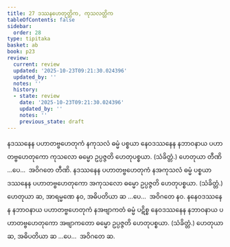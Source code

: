 ```yaml
---
title: 27 ဒဿနဟေတုတ္တိက, ကုသလတ္တိက
tableOfContents: false
sidebar:
  order: 28
type: tipitaka
basket: ab
book: p23
review:
  current: review
  updated: '2025-10-23T09:21:30.024396'
  updated_by: ''
  notes: ''
  history:
  - state: review
    date: '2025-10-23T09:21:30.024396'
    updated_by: ''
    notes: ''
    previous_state: draft
---
```



<ReviewStatus review={frontmatter.review} showDetails={true} />

<HypothesisAnnotation frontmatter={frontmatter} />

<DynamicBreadcrumb />

<Division number="36" book="p23" e="ch" v="40" p="414">

<Paragraph number="115" book="p23">
နဒဿနေန ပဟာတဗ္ဗဟေတုကံ နကုသလံ ဓမ္မံ ပစ္စယာ နေဝဒဿနေန နဘာဝနာယ ပဟာတဗ္ဗဟေတုကော ကုသလော ဓမ္မော ဥပ္ပဇ္ဇတိ ဟေတုပစ္စယာ. (သံခိတ္တံ.) ဟေတုယာ တီဏိ …ပေ…  အဝိဂတေ တီဏိ.
</Paragraph>

<Paragraph number="116" book="p23">
နဒဿနေန ပဟာတဗ္ဗဟေတုကံ နအကုသလံ ဓမ္မံ ပစ္စယာ ဒဿနေန ပဟာတဗ္ဗဟေတုကော အကုသလော ဓမ္မော ဥပ္ပဇ္ဇတိ ဟေတုပစ္စယာ. (သံခိတ္တံ.) ဟေတုယာ ဆ, အာရမ္မဏေ နဝ, အဓိပတိယာ ဆ …ပေ…  အဝိဂတေ နဝ.
</Paragraph>

<Paragraph number="117" book="p23">
နနေဝဒဿနေန နဘာဝနာယ ပဟာတဗ္ဗဟေတုကံ နအဗျာကတံ ဓမ္မံ ပဋိစ္စ နေဝဒဿနေန နဘာဝနာယ ပဟာတဗ္ဗဟေတုကော အဗျာကတော ဓမ္မော ဥပ္ပဇ္ဇတိ ဟေတုပစ္စယာ. (သံခိတ္တံ.) ဟေတုယာ ဆ, အဓိပတိယာ ဆ …ပေ…  အဝိဂတေ ဆ.
</Paragraph>
</Division>